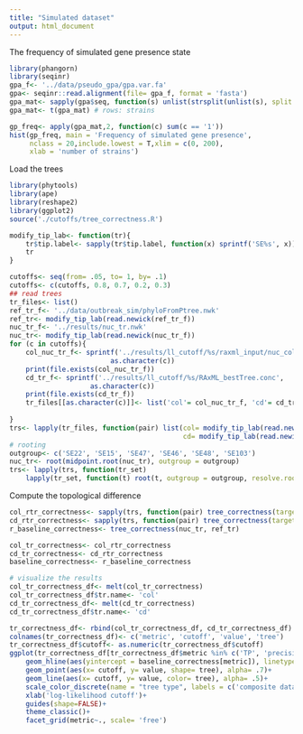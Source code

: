 ```yaml
---
title: "Simulated dataset"
output: html_document
---
```

The frequency of simulated gene presence state
```R
library(phangorn)
library(seqinr)
gpa_f<- '../data/pseudo_gpa/gpa.var.fa'
gpa<- seqinr::read.alignment(file= gpa_f, format = 'fasta')
gpa_mat<- sapply(gpa$seq, function(s) unlist(strsplit(unlist(s), split = '')))
gpa_mat<- t(gpa_mat) # rows: strains

gp_freq<- apply(gpa_mat,2, function(c) sum(c == '1'))
hist(gp_freq, main = 'Frequency of simulated gene presence', 
     nclass = 20,include.lowest = T,xlim = c(0, 200), 
     xlab = 'number of strains')
```

Load the trees
```R
library(phytools)
library(ape)
library(reshape2)
library(ggplot2)
source('./cutoffs/tree_correctness.R')

modify_tip_lab<- function(tr){
    tr$tip.label<- sapply(tr$tip.label, function(x) sprintf('SE%s', x))
    tr
}

cutoffs<- seq(from= .05, to= 1, by= .1)
cutoffs<- c(cutoffs, 0.8, 0.7, 0.2, 0.3)
## read trees
tr_files<- list()
ref_tr_f<- '../data/outbreak_sim/phyloFromPtree.nwk'
ref_tr<- modify_tip_lab(read.newick(ref_tr_f))
nuc_tr_f<- '../results/nuc_tr.nwk'
nuc_tr<- modify_tip_lab(read.newick(nuc_tr_f))
for (c in cutoffs){
    col_nuc_tr_f<- sprintf('../results/ll_cutoff/%s/raxml_input/nuc_col.nwk', 
                         as.character(c))
    print(file.exists(col_nuc_tr_f))
    cd_tr_f<- sprintf('../results/ll_cutoff/%s/RAxML_bestTree.conc',
                    as.character(c))
    print(file.exists(cd_tr_f))
    tr_files[[as.character(c)]]<- list('col'= col_nuc_tr_f, 'cd'= cd_tr_f)
    
}
trs<- lapply(tr_files, function(pair) list(col= modify_tip_lab(read.newick(pair$col)), 
                                           cd= modify_tip_lab(read.newick(pair$cd))))
# rooting
outgroup<- c('SE22', 'SE15', 'SE47', 'SE46', 'SE48', 'SE103')
nuc_tr<- root(midpoint.root(nuc_tr), outgroup = outgroup)
trs<- lapply(trs, function(tr_set)
    lapply(tr_set, function(t) root(t, outgroup = outgroup, resolve.root = T)))
```
Compute the topological difference
```R
col_rtr_correctness<- sapply(trs, function(pair) tree_correctness(target_tr = pair$col, ref = ref_tr))
cd_rtr_correctness<- sapply(trs, function(pair) tree_correctness(target_tr = pair$cd, ref = ref_tr))
r_baseline_correctness<- tree_correctness(nuc_tr, ref_tr)

col_tr_correctness<- col_rtr_correctness
cd_tr_correctness<- cd_rtr_correctness
baseline_correctness<- r_baseline_correctness

# visualize the results
col_tr_correctness_df<- melt(col_tr_correctness)
col_tr_correctness_df$tr.name<- 'col'
cd_tr_correctness_df<- melt(cd_tr_correctness)
cd_tr_correctness_df$tr.name<- 'cd'

tr_correctness_df<- rbind(col_tr_correctness_df, cd_tr_correctness_df)
colnames(tr_correctness_df)<- c('metric', 'cutoff', 'value', 'tree')
tr_correctness_df$cutoff<- as.numeric(tr_correctness_df$cutoff)
ggplot(tr_correctness_df[tr_correctness_df$metric %in% c('TP', 'precision', 'f1'), ])+
    geom_hline(aes(yintercept = baseline_correctness[metric]), linetype= 2, color= 'grey50')+
    geom_point(aes(x= cutoff, y= value, shape= tree), alpha= .7)+
    geom_line(aes(x= cutoff, y= value, color= tree), alpha= .5)+
    scale_color_discrete(name = "tree type", labels = c('composite datatype', 'collapsed nucleotide'))+
    xlab('log-likelihood cutoff')+
    guides(shape=FALSE)+
    theme_classic()+
    facet_grid(metric~., scale= 'free')
```
